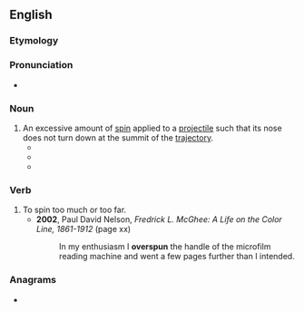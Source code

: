 ==English==

===Etymology===
{{prefix|en|over|spin}}

===Pronunciation===
* {{a|GA}} {{IPA|/ˈoʊvɚˌspɪn/|lang=en}}

===Noun===
{{en-noun|-}}

# An excessive amount of [[spin]] applied to a [[projectile]] such that its nose does not turn down at the summit of the [[trajectory]].
#* {{quote-book|year=1905|author={{w|Eustace Miles}}|chapter=Tennis and its Popularisation|editor=F. G. Aflalo|title=The Sports of the World|location=London|publisher=Cassell and Company|page=227|pageurl=https://archive.org/stream/sportsofworldwit00afla#page/227|passage=Then may come that particular feature of Tennis—the Cut. In this one does not strike the ball fair and square as at Cricket and Racquets; still less does one give the ball what may be called the '''overspin,''' to make it fly quicker and to give it pace over the ground, as one does at Lawn Tennis.}}
#* {{quote-book|year=1916|author={{w|A. Wallis Myers}}|chapter=Davis Cup Memories|title=Captain Anthony Wilding|location=London|publisher=Hodder and Stoughton|page=185|pageurl=https://archive.org/stream/captainanthonywi00myeriala#page/185|passage=Jumping from side to side like a cat, three times he volleyed fine volleys of his opponents, and at length netted a magnificent lift-drive by Wilding the '''overspin''' of which made it dive for the ground.}}
#* {{quote-journal|date=2000-04-12|author=Victoria Sun|title=New putter gets some positive spin|journal={{w|Las Vegas Sun}}|url=https://lasvegassun.com/news/2000/apr/12/columnist-victoria-sun-new-putter-gets-some-positi/|passage=Because of its construction, the putter is said to eliminate the underspin, sidespin, skipping and skidding of the ball that other putters put on the ball. Instead, Dalton says, it puts 44 degrees of '''overspin''' on the ball before it ever hits the ground.}}

===Verb===
{{en-verb|overspins|overspinning|overspun}}

# To spin too much or too far.
#* '''2002''', Paul David Nelson, ''Fredrick L. McGhee: A Life on the Color Line, 1861-1912'' (page xx)
#*: In my enthusiasm I '''overspun''' the handle of the microfilm reading machine and went a few pages further than I intended.

===Anagrams===
* {{anagrams|en|a=einoprsv|provines}}